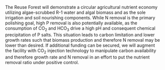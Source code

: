 \centerline{Additional Information}
The Reuse Forest will demonstrate a circular agricultural nutrient economy utilizing algae-scrubbed R-1 water and algal biomass and as the sole irrigation and soil nourishing components. While N removal is the primary polishing goal, high P removal is also potentially available, as the consumption of CO~2~ and HCO~3~ drive a high pH and consequent chemical precipitation of P salts. This situation leads to carbon limitation and lower growth rates such that biomass production and therefore N removal may be lower than desired. If additional funding can be secured, we will augment the facility with CO~2~ injection technology to manipulate carbon availability and therefore growth rate and N removal in an effort to put the nutrient removal ratio under positive control.
\vspace{12 pt}